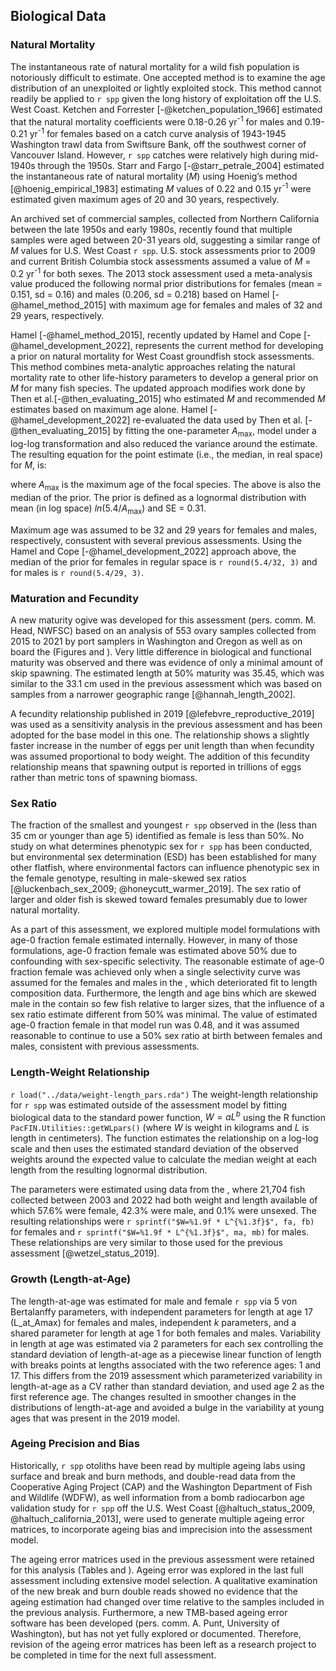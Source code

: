 ## Biological Data

### Natural Mortality

The instantaneous rate of natural mortality for a wild fish population is notoriously difficult to estimate. One accepted method is to examine the age distribution of an unexploited or lightly exploited stock. This method cannot readily be applied to `r spp` given the long history of exploitation off the U.S. West Coast. Ketchen and Forrester [-@ketchen_population_1966] estimated that the natural mortality coefficients were 0.18-0.26 yr^-1^ for males and 0.19-0.21 yr^-1^ for females based on a catch curve analysis of 1943-1945 Washington trawl data from Swiftsure Bank, off the southwest corner of Vancouver Island. However, `r spp` catches were relatively high during mid-1940s through the 1950s. Starr and Fargo [-@starr_petrale_2004] estimated the instantaneous rate of natural mortality ($M$) using Hoenig's method [@hoenig_empirical_1983] estimating $M$ values of 0.22 and 0.15 yr^-1^ were estimated given maximum ages of 20 and 30 years, respectively.   

An archived set of commercial samples, collected from Northern California between the late 1950s and early 1980s, recently found that multiple samples were aged between 20-31 years old, suggesting a similar range of $M$ values for U.S. West Coast `r spp`. U.S. stock assessments prior to 2009 and current British Columbia stock assessments assumed a value of $M$ = 0.2 yr^-1^ for both sexes. The 2013 stock assessment used a meta-analysis value produced the following normal prior distributions for females (mean = 0.151, sd = 0.16) and males (0.206, sd = 0.218) based on Hamel [-@hamel_method_2015] with maximum age for females and males of 32 and 29 years, respectively.

Hamel [-@hamel_method_2015], recently updated by Hamel and Cope [-@hamel_development_2022], represents the current method for developing a prior on natural mortality for West Coast groundfish stock assessments. This method combines meta-analytic approaches relating the natural mortality rate to other life-history parameters to develop a general prior on $M$ for many fish species. The updated approach modifies work done by Then et al.[-@then_evaluating_2015] who estimated $M$ and recommended $M$ estimates based on maximum age alone. Hamel [-@hamel_development_2022] re-evaluated the data used by Then et al. [-@then_evaluating_2015] by fitting the one-parameter $A_{\text{max}}$, model under a log-log transformation and also reduced the variance around the estimate. The resulting equation for the point estimate (i.e., the median, in real space) for $M$, is:

\begin{centering}

$M=\frac{5.4}{A_{\text{max}}}$

\end{centering}

where  $A_{\text{max}}$ is the maximum age of the focal species. The above is also the median of the prior. The prior is defined as a lognormal distribution with mean (in log space) $ln(5.4/A_{\text{max}})$ and SE = 0.31. 

Maximum age was assumed to be 32 and 29 years for females and males, respectively, consustent with several previous assessments. Using the Hamel and Cope [-@hamel_development_2022] approach above, the median of the prior for females in regular space is `r round(5.4/32, 3)` and for males is `r round(5.4/29, 3)`. 

### Maturation and Fecundity{#mat_fecund}

A new maturity ogive was developed for this assessment (pers. comm. M. Head, NWFSC) based on an analysis of 553 ovary samples collected from 2015 to 2021 by port samplers in Washington and Oregon as well as on board the \gls{s-wcgbt} (Figures \ref{fig:mod-est-len-age2} and \ref{fig:maturity}). Very little difference in biological and functional maturity was observed and there was evidence of only a minimal amount of skip spawning. The estimated length at 50\% maturity was 35.45, which was similar to the 33.1 cm used in the previous assessment which was based on samples from a narrower geographic range [@hannah_length_2002].

A fecundity relationship published in 2019 [@lefebvre_reproductive_2019] was used as a sensitivity analysis in the previous assessment and has been adopted for the base model in this one. The relationship shows a slightly faster increase in the number of eggs per unit length than when fecundity was assumed proportional to body weight. The addition of this fecundity relationship means that spawning output is reported in trillions of eggs rather than metric tons of spawning biomass. 

<!-- TODO: add figure (perhaps copied from 2019 assessment) and note the parameter values. -->

### Sex Ratio

The fraction of the smallest and youngest `r spp` observed in the \gls{s-wcgbt} (less than 35 cm or younger than age 5) identified as female is less than 50%. No study on what determines phenotypic sex for `r spp` has been conducted, but environmental sex determination (ESD) has been established for many other flatfish, where environmental factors can influence phenotypic sex in the female genotype, resulting in male-skewed sex ratios [@luckenbach_sex_2009; @honeycutt_warmer_2019]. The sex ratio of larger and older fish is skewed toward females presumably due to lower natural mortality.

As a part of this assessment, we explored multiple model formulations with age-0 fraction female estimated internally. However, in many of those formulations, age-0 fraction female was estimated above 50% due to confounding with sex-specific selectivity. The reasonable estimate of age-0 fraction female was achieved only when a single selectivity curve was assumed for the females and males in the \gls{s-wcgbt}, which deteriorated fit to length composition data. Furthermore, the length and age bins which are skewed male in the \gls{s-wcgbt} contain so few fish relative to larger sizes, that the influence of a sex ratio estimate different from 50% was minimal. The value of estimated age-0 fraction female in that model run was 0.48, and it was assumed reasonable to continue to use a 50% sex ratio at birth between females and males, consistent with previous assessments.   

### Length-Weight Relationship

`r load("../data/weight-length_pars.rda")`
The weight-length relationship for `r spp` was estimated outside of the 
assessment model by fitting biological data to the standard power function, 
$W = aL^b$ using the R function `PacFIN.Utilities::getWLpars()` 
(where $W$ is weight in kilograms and $L$ is length in centimeters). 
The function estimates the relationship on a log-log scale and then uses the 
estimated standard deviation of the observed weights around the expected value 
to calculate the median weight at each length from the resulting lognormal 
distribution.

The parameters were estimated using data from the \gls{s-wcgbt}, where 21,704 
fish collected between 2003 and 2022 had both weight and length available 
of which 57.6\% were female, 42.3\% were male, and 0.1\% were unsexed. 
The resulting relationships were
`r sprintf("$W=%1.9f * L^{%1.3f}$", fa, fb)` for females and
`r sprintf("$W=%1.9f * L^{%1.3f}$", ma, mb)` for males. 
These relationships are very similar to those used for the previous assessment 
[@wetzel_status_2019].

### Growth (Length-at-Age)

The length-at-age was estimated for male and female `r spp` via 5 von Bertalanffy parameters, with independent parameters for length at age 17 (L_at_Amax) for females and males, independent $k$ parameters, and a shared parameter for length at age 1 for both females and males. Variability in length at age was estimated via 2 parameters for each sex controlling the standard deviation of length-at-age as a piecewise linear function of length with breaks points at lengths associated with the two reference ages: 1 and 17. This differs from the 2019 assessment which parameterized variability in length-at-age as a CV rather than standard deviation, and used age 2 as the first reference age. The changes resulted in smoother changes in the distributions of length-at-age and avoided a bulge in the variability at young ages that was present in the 2019 model.

### Ageing Precision and Bias

Historically, `r spp` otoliths have been read by multiple ageing labs using surface and break and burn methods, and double-read data from the Cooperative Aging Project (CAP) and the Washington Department of Fish and Wildlife (WDFW), as well information from a bomb radiocarbon age validation study for `r spp` off the U.S. West Coast [@haltuch_status_2009, @haltuch_california_2013], were used to generate multiple ageing error matrices, to incorporate ageing bias and imprecision into the assessment model.
 
The ageing error matrices used in the previous assessment were retained for this analysis (Tables \ref{tab:ageing-error-cap} and \ref{tab:ageing-error-wdfw}). Ageing error was explored in the last full assessment including extensive model selection. A qualitative examination of the new break and burn double reads showed no evidence that the ageing estimation had changed over time relative to the samples included in the previous analysis. Furthermore, a new TMB-based ageing error software has been developed (pers. comm. A. Punt, University of Washington), but has not yet fully explored or documented. Therefore, revision of the ageing error matrices has been left as a research project to be completed in time for the next full assessment.
 